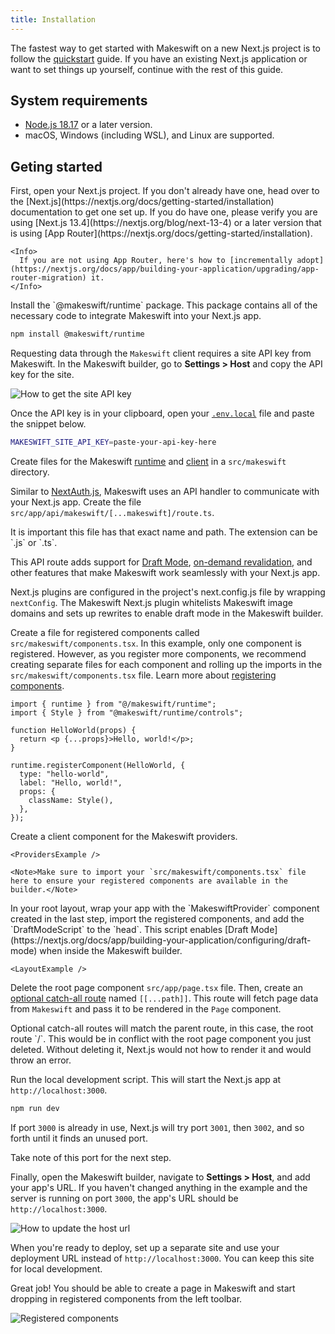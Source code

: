 ```yaml
---
title: Installation
---
```



The fastest way to get started with Makeswift on a new Next.js project is to follow the
[quickstart](/developer/quickstart) guide. If you have an existing Next.js application
or want to set things up yourself, continue with the rest of this guide.

## System requirements

- [Node.js 18.17](https://nodejs.org/en) or a later version.
- macOS, Windows (including WSL), and Linux are supported.

## Geting started

<Steps>
  <Step title="Open your Next.js project">
    First, open your Next.js project. If you don't already have one, head over to
    the [Next.js](https://nextjs.org/docs/getting-started/installation)
    documentation to get one set up. If you do have one, please verify you are
    using [Next.js 13.4](https://nextjs.org/blog/next-13-4) or a later version that is using [App Router](https://nextjs.org/docs/getting-started/installation).

    <Info>
      If you are not using App Router, here's how to [incrementally adopt](https://nextjs.org/docs/app/building-your-application/upgrading/app-router-migration) it.
    </Info>

  </Step>
  <Step title="Install dependencies">
  Install the `@makeswift/runtime` package. This package contains all of the necessary
  code to integrate Makeswift into your Next.js app.

```bash
npm install @makeswift/runtime
```

  </Step>
  <Step title="Add API key to environment variables">
  
Requesting data through the `Makeswift` client requires a site API key from Makeswift. In the Makeswift builder, go to **Settings > Host** and copy the API key for the site.

<Frame>
  <img src="/images/site-api-key.gif" alt="How to get the site API key" />
</Frame>

Once the API key is in your clipboard, open your [`.env.local`](https://nextjs.org/docs/pages/building-your-application/configuring/environment-variables) file and paste the snippet below.

```sh
MAKESWIFT_SITE_API_KEY=paste-your-api-key-here
```

  </Step>
  <Step title="Add Makeswift runtime and client">
  
Create files for the Makeswift [runtime](/developer/reference/runtime/constructor) and [client](/developer/reference/client/constructor) in a `src/makeswift` directory.

<CodeGroup>
  <RuntimeExample />
  <ClientExample />
</CodeGroup>

</Step>
  <Step title="Add the Makeswift API handler">
  
Similar to [NextAuth.js](https://next-auth.js.org/), Makeswift uses an API handler to communicate with your Next.js app. Create the file `src/app/api/makeswift/[...makeswift]/route.ts`.

<Info>
  It is important this file has that exact name and path. The extension can be
  `.js` or `.ts`.
</Info>

<ApiHandlerExample />

This API route adds support for
[Draft Mode](https://nextjs.org/docs/app/building-your-application/configuring/draft-mode),
[on-demand revalidation](https://nextjs.org/docs/pages/building-your-application/data-fetching/incremental-static-regeneration#on-demand-revalidation),
and other features that make Makeswift work seamlessly with your Next.js app.

  </Step>
  <Step title="Add the Next.js plugin">
  
Next.js plugins are configured in the project's next.config.js file by wrapping `nextConfig`. The Makeswift Next.js plugin whitelists Makeswift image domains and sets up rewrites to enable draft mode in the Makeswift builder.

<NextConfigExample />

  </Step>
  <Step title="Register components with Makeswift">
  
Create a file for registered components called `src/makeswift/components.tsx`. In this example, only one component is registered. However, as you register more components, we recommend creating separate files for each component and rolling up the imports in the `src/makeswift/components.tsx` file. Learn more about [registering components](/developer/reference/runtime/register-component).

```tsx src/makeswift/components.tsx
import { runtime } from "@/makeswift/runtime";
import { Style } from "@makeswift/runtime/controls";

function HelloWorld(props) {
  return <p {...props}>Hello, world!</p>;
}

runtime.registerComponent(HelloWorld, {
  type: "hello-world",
  label: "Hello, world!",
  props: {
    className: Style(),
  },
});
```

  </Step>
  <Step title="Create Makeswift provider component">
    Create a client component for the Makeswift providers.

    <ProvidersExample />

    <Note>Make sure to import your `src/makeswift/components.tsx` file here to ensure your registered components are available in the builder.</Note>

  </Step>
  <Step title="Update the root layout">
    In your root layout, wrap your app with the `MakeswiftProvider` component created in the last step, import the registered components, and add the `DraftModeScript` to the `head`. 
    This script enables [Draft Mode](https://nextjs.org/docs/app/building-your-application/configuring/draft-mode) when inside the Makeswift builder.

    <LayoutExample />

  </Step>
  <Step title="Add a route for Makeswift pages">
  
Delete the root page component `src/app/page.tsx` file. Then, create an [optional catch-all route](https://nextjs.org/docs/app/building-your-application/routing/dynamic-routes#optional-catch-all-segments) named `[[...path]]`. 
This route will fetch page data from `Makeswift` and pass it to be rendered in the `Page` component.

<Note>
  Optional catch-all routes will match the parent route, in this case, the root
  route `/`. This would be in conflict with the root page component you just
  deleted. Without deleting it, Next.js would not how to render it and would
  throw an error.
</Note>

<CatchAllExample />

  </Step>
  
  <Step title="Start the local dev server">
  
Run the local development script. This will start the Next.js app at `http://localhost:3000`.

```bash
npm run dev
```

If port `3000` is already in use, Next.js will try port `3001`, then `3002`, and so forth until it finds an
unused port.

<Note>Take note of this port for the next step.</Note>

  </Step>
  <Step title="Add your app's URL to Makeswift">
  
Finally, open the Makeswift builder, navigate to **Settings > Host**, and add your app's URL. If you haven't changed anything in the example and the server is running on port `3000`, the app's URL should be
`http://localhost:3000`.

<Frame>
  <img src="/images/host-url.gif" alt="How to update the host url" />
</Frame>

When you're ready to deploy, set up a separate site and use your deployment URL
instead of `http://localhost:3000`. You can keep this site for local development.

  </Step>
  <Step title="Start building">
  
Great job! You should be able to create a page in Makeswift and start dropping in registered
components from the left toolbar.

<Frame>
  <img src="/images/registered-components.png" alt="Registered components" />
</Frame>

</Step>
</Steps>
